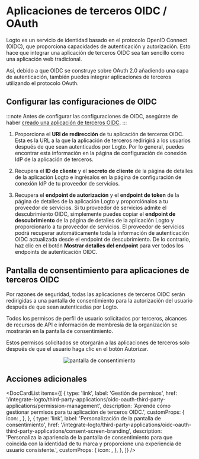 

# Aplicaciones de terceros OIDC / OAuth

Logto es un servicio de identidad basado en el protocolo OpenID Connect (OIDC), que proporciona capacidades de autenticación y autorización. Esto hace que integrar una aplicación de terceros OIDC sea tan sencillo como una aplicación web tradicional.

Así, debido a que OIDC se construye sobre OAuth 2.0 añadiendo una capa de autenticación, también puedes integrar aplicaciones de terceros utilizando el protocolo OAuth.

## Configurar las configuraciones de OIDC

:::note
Antes de configurar las configuraciones de OIDC, asegúrate de haber [creado una aplicación de terceros OIDC](/integrate-logto/third-party-applications/#create-an-third-party-application-in-logto).
:::

1. Proporciona el **URI de redirección** de tu aplicación de terceros OIDC. Esta es la URL a la que la aplicación de terceros redirigirá a los usuarios después de que sean autenticados por Logto.
   Por lo general, puedes encontrar esta información en la página de configuración de conexión IdP de la aplicación de terceros.

2. Recupera el **ID de cliente** y el **secreto de cliente** de la página de detalles de la aplicación Logto e ingrésalos en la página de configuración de conexión IdP de tu proveedor de servicios.

3. Recupera el **endpoint de autorización** y el **endpoint de token** de la página de detalles de la aplicación Logto y proporciónalos a tu proveedor de servicios.
   Si tu proveedor de servicios admite el descubrimiento OIDC, simplemente puedes copiar el **endpoint de descubrimiento** de la página de detalles de la aplicación Logto y proporcionarlo a tu proveedor de servicios. El proveedor de servicios podrá recuperar automáticamente toda la información de autenticación OIDC actualizada desde el endpoint de descubrimiento.
   De lo contrario, haz clic en el botón **Mostrar detalles del endpoint** para ver todos los endpoints de autenticación OIDC.

## Pantalla de consentimiento para aplicaciones de terceros OIDC

Por razones de seguridad, todas las aplicaciones de terceros OIDC serán redirigidas a una pantalla de consentimiento para la autorización del usuario después de que sean autenticadas por Logto.

Todos los permisos de perfil de usuario solicitados por terceros, alcances de recursos de API e información de membresía de la organización se mostrarán en la pantalla de consentimiento.

Estos permisos solicitados se otorgarán a las aplicaciones de terceros solo después de que el usuario haga clic en el botón Autorizar.

<center>
  <img src={ConsentScreen} alt="pantalla de consentimiento" width={500} />
</center>

## Acciones adicionales

<DocCardList
  items={[
    {
      type: 'link',
      label: 'Gestión de permisos',
      href: '/integrate-logto/third-party-applications/oidc-oauth-third-party-applications/permission-management',
      description: 'Aprende cómo gestionar permisos para tu aplicación de terceros OIDC.',
      customProps: {
        icon: <AuthorizationIcon width={20} height={20} />,
      },
    },
    {
      type: 'link',
      label: 'Personalización de la pantalla de consentimiento',
      href: '/integrate-logto/third-party-applications/oidc-oauth-third-party-applications/consent-screen-branding',
      description:
        'Personaliza la apariencia de la pantalla de consentimiento para que coincida con la identidad de tu marca y proporcione una experiencia de usuario consistente.',
      customProps: {
        icon: <CustomizationIcon width={20} height={20} />,
      },
    },
  ]}
/>
